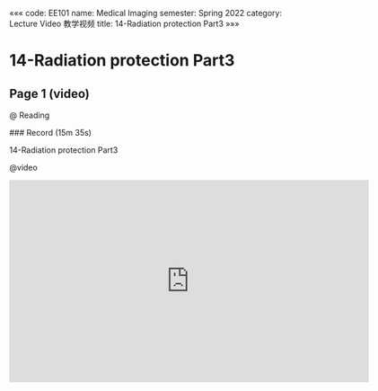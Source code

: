 «««
code: EE101
name: Medical Imaging
semester: Spring 2022
category: Lecture Video 教学视频
title: 14-Radiation protection Part3
»»»

# 14-Radiation protection Part3

## Page 1 (video)

@ Reading

<div class="markdown-body">
### Record (15m 35s)

14-Radiation protection Part3
</div>

@video

<iframe src="https://sbbrisk.com/e/pnkvdy4q3gfp.html" frameborder=0 marginwidth=0 marginheight=0 scrolling=no width=640 height=360 allowfullscreen></iframe>
